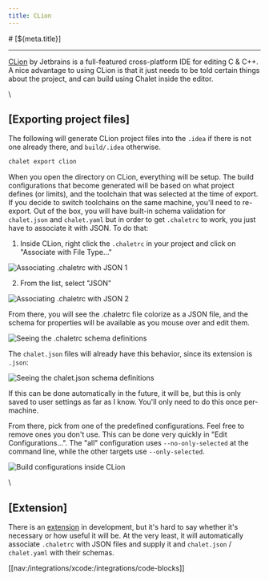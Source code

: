 ```yaml
---
title: CLion
---
```


<PageCategory id="ides" />
# [${meta.title}]

---

[CLion](//www.jetbrains.com/clion) by Jetbrains is a full-featured cross-platform IDE for editing C & C++. A nice advantage to using CLion is that it just needs to be told certain things about the project, and can build using Chalet inside the editor.

\\

## [Exporting project files]

The following will generate CLion project files into the `.idea` if there is not one already there, and `build/.idea` otherwise.

```bash
chalet export clion
```

When you open the directory on CLion, everything will be setup. The build configurations that become generated will be based on what project defines (or limits), and the toolchain that was selected at the time of export. If you decide to switch toolchains on the same machine, you'll need to re-export. Out of the box, you will have built-in schema validation for `chalet.json` and `chalet.yaml` but in order to get `.chaletrc` to work, you just have to associate it with JSON. To do that:

1. Inside CLion, right click the `.chaletrc` in your project and click on "Associate with File Type..."

![Associating .chaletrc with JSON 1](/images/clion/clion-shot1.png)

2. From the list, select "JSON"

![Associating .chaletrc with JSON 2](/images/clion/clion-shot2.png)

From there, you will see the .chaletrc file colorize as a JSON file, and the schema for properties will be available as you mouse over and edit them.

![Seeing the .chaletrc schema definitions](/images/clion/clion-shot3.png)

The `chalet.json` files will already have this behavior, since its extension is `.json`:

![Seeing the chalet.json schema definitions](/images/clion/clion-shot4.png)

If this can be done automatically in the future, it will be, but this is only saved to user settings as far as I know. You'll only need to do this once per-machine.

From there, pick from one of the predefined configurations. Feel free to remove ones you don't use. This can be done very quickly in "Edit Configurations...". The "all" configuration uses `--no-only-selected` at the command line, while the other targets use `--only-selected`.

![Build configurations inside CLion](/images/clion/clion-shot5.png)


\\

## [Extension]

There is an [extension](//github.com/chalet-org/clion-chalet) in development, but it's hard to say whether it's necessary or how useful it will be. At the very least, it will automatically associate `.chaletrc` with JSON files and supply it and `chalet.json` / `chalet.yaml` with their schemas.


[[nav:/integrations/xcode:/integrations/code-blocks]]
